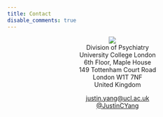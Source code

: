 ```yaml
---
title: Contact
disable_comments: true
---
```

<center>
<img src="/img/UCL.svg" style="max-width:30%;min-width:40px;" />  
Division of Psychiatry  
University College London    
6th Floor, Maple House  
149 Tottenham Court Road  
London W1T 7NF  
United Kingdom  

<justin.yang@ucl.ac.uk>  
[\@JustinCYang](https://twitter.com/JustinCYang)

</center>
